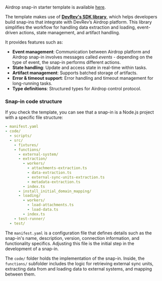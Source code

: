 Airdrop snap-in starter template is available [here](https://github.com/devrev/adaas-template).

The template makes use of **[DevRev's SDK library](https://www.npmjs.com/package/@devrev/ts-adaas)**,
which helps developers build snap-ins that integrate with DevRev’s Airdrop platform. 
This library simplifies the workflow for handling data extraction and loading, event-driven actions, 
state management, and artifact handling.

It provides features such as:

- **Event management**: Communication between Airdrop platform and Airdrop snap-in involves messages called
  _events_ - depending on the type of event, the snap-in performs different actions.
- **State handling**: Update and access state in real-time within tasks.
- **Artifact management**: Supports batched storage of artifacts.
- **Error & timeout support**: Error handling and timeout management for long-running tasks.
- **Type definitions**: Structured types for Airdrop control protocol.

### Snap-in code structure

If you check the template, you can see that a snap-in is a Node.js project with a specific file structure:

```yaml
- manifest.yaml
- code/
  - scripts/
  - src/
    - fixtures/
    - functions/
      - external-system/
      - extraction/
        - workers/
          - attachments-extraction.ts
          - data-extraction.ts
          - external-sync-units-extraction.ts
          - metadata-extraction.ts
        - index.ts
      - install_initial_domain_mapping/
      - loading/
        - workers/
          - load-attachments.ts
          - load-data.ts
        - index.ts
    - test-runner/
  - test/
```

The `manifest.yaml` is a configuration file that defines details such as the snap-in's name, description, version, connection information, and functionality specifics. Adjusting this file is the initial step in the development of a snap-in.

The `code/` folder holds the implementation of the snap-in. Inside, the `functions/` subfolder includes the logic for retrieving external sync units, extracting data from and loading data to external systems, and mapping between them.
